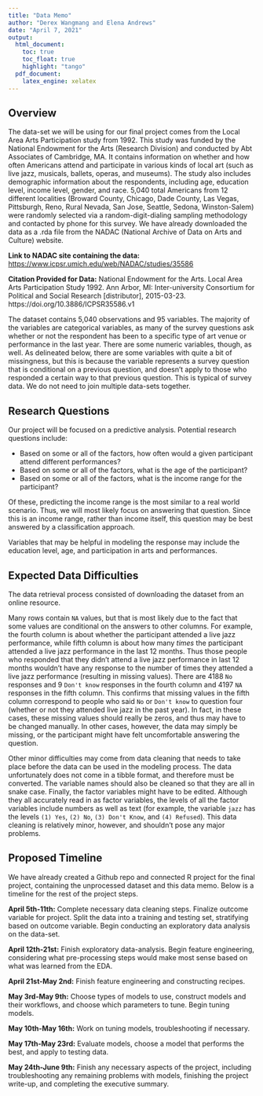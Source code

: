 ```yaml
---
title: "Data Memo"
author: "Derex Wangmang and Elena Andrews"
date: "April 7, 2021"
output:
  html_document:
    toc: true
    toc_float: true
    highlight: "tango"
  pdf_document:
    latex_engine: xelatex
---
```


## Overview

The data-set we will be using for our final project comes from the Local Area Arts Participation study from 1992. This study was funded by the National Endowment for the Arts (Research Division) and conducted by Abt Associates of Cambridge, MA. It contains information on whether and how often Americans attend and participate in various kinds of local art (such as live jazz, musicals, ballets, operas, and museums). The study also includes demographic information about the respondents, including age, education level, income level, gender, and race. 5,040 total Americans from 12 different localities (Broward County, Chicago, Dade County, Las Vegas, Pittsburgh, Reno, Rural Nevada, San Jose, Seattle, Sedona, Winston-Salem) were randomly selected via a random-digit-dialing sampling methodology and contacted by phone for this survey. We have already downloaded the data as a .rda file from the NADAC (National Archive of Data on Arts and Culture) website. 

**Link to NADAC site containing the data:** <https://www.icpsr.umich.edu/web/NADAC/studies/35586>

**Citation Provided for Data:** National Endowment for the Arts. Local Area Arts Participation Study 1992. Ann Arbor, MI: Inter-university Consortium for Political and Social Research [distributor], 2015-03-23. https://doi.org/10.3886/ICPSR35586.v1

The dataset contains 5,040 observations and 95 variables. The majority of the variables are categorical variables, as many of the survey questions ask whether or not the respondent has been to a specific type of art venue or performance in the last year. There are some numeric variables, though, as well. As delineated below, there are some variables with quite a bit of missingness, but this is because the variable represents a survey question that is conditional on a previous question, and doesn't apply to those who responded a certain way to that previous question. This is typical of survey data. We do not need to join multiple data-sets together.

## Research Questions

Our project will be focused on a predictive analysis. Potential research questions include:

- Based on some or all of the factors, how often would a given participant attend different performances?
- Based on some or all of the factors, what is the age of the participant?
- Based on some or all of the factors, what is the income range for the participant?

Of these, predicting the income range is the most similar to a real world scenario. Thus, we will most likely focus on answering that question. Since this is an income range, rather than income itself, this question may be best answered by a classification
approach.

Variables that may be helpful in modeling the response may include the education level, age, and participation in arts and performances.

## Expected Data Difficulties

The data retrieval process consisted of downloading the dataset from an online resource.

Many rows contain `NA` values, but that is most likely due to the fact that some values are conditional on the answers to other columns. For example, the fourth column is about whether the participant attended a live jazz performance, while fifth column is about how many *times* the participant attended a live jazz performance in the last 12 months. Thus those people who responded that they didn't attend a live jazz performance in last 12 months wouldn't have any response to the number of times they attended a live jazz performance (resulting in missing values). There are 4188 `No` responses and 9 `Don't know` responses in the fourth column and 4197 `NA` responses in the fifth column. This confirms that missing values in the fifth column correspond to people who said `No` or `Don't know` to question four (whether or not they attended live jazz in the past year). In fact, in these cases, these missing values should really be zeros, and thus may have to be changed manually. In other cases, however, the data may simply be missing, or the participant might have felt uncomfortable answering the question.

Other minor difficulties may come from data cleaning that needs to take place before the data can be used in the modeling process. The data unfortunately does not come in a tibble format, and therefore must be converted. The variable names should also be cleaned so that they are all in snake case. Finally, the factor variables might have to be edited. Although they all accurately read in as factor variables, the levels of all the factor variables include numbers as well as text (for example, the variable `jazz` has the levels `(1) Yes`, `(2) No`, `(3) Don't Know`, and `(4) Refused`). This data cleaning is relatively minor, however, and shouldn't pose any major problems. 

## Proposed Timeline

We have already created a Github repo and connected R project for the final project, containing the unprocessed dataset and this data memo. Below is a timeline for the rest of the project steps.

**April 5th-11th:** Complete necessary data cleaning steps. Finalize outcome variable for project. Split the data into a training and testing set, stratifying based on outcome variable. Begin conducting an exploratory data analysis on the data-set. 

**April 12th-21st:** Finish exploratory data-analysis. Begin feature engineering, considering what pre-processing steps would make most sense based on what was learned from the EDA.

**April 21st-May 2nd:** Finish feature engineering and constructing recipes.

**May 3rd-May 9th:** Choose types of models to use, construct models and their workflows, and choose which parameters to tune. Begin tuning models.

**May 10th-May 16th:** Work on tuning models, troubleshooting if necessary.

**May 17th-May 23rd:** Evaluate models, choose a model that performs the best, and apply to testing data.

**May 24th-June 9th:** Finish any necessary aspects of the project, including troubleshooting any remaining problems with models, finishing the project write-up, and completing the executive summary.
